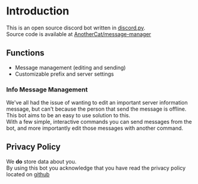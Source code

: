 # Introduction

This is an open source discord bot written in [discord.py](https://github.com/Rapptz/discord.py).  
Source code is available at [AnotherCat/message-manager](https://github.com/AnotherCat/message-manager)

## Functions

- Message management (editing and sending)
- Customizable prefix and server settings

### Info Message Management

We've all had the issue of wanting to edit an important server information message, but can't because the person that send the message is offline.  
This bot aims to be an easy to use solution to this.  
With a few simple, interactive commands you can send messages from the bot, and more importantly edit those messages with another command.

## Privacy Policy

We **do** store data about you.  
By using this bot you acknowledge that you have read the privacy policy located on [github](https://github.com/AnotherCat/message-manager/blob/master/PRIVACY_POLICY.md)
